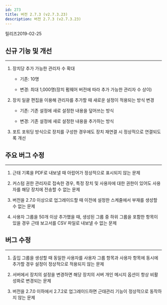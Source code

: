 ```yaml
---
id: 273
title: 버전 2.7.3 (v2.7.3.23)
description: 버전 2.7.3 (v2.7.3.23)
---
```


릴리즈<Separator/>2019-02-25

## 신규 기능 및 개선

---

1. 장치당 추가 가능한 관리자 수 확대

    * 기존: 10명

    * 변경: 최대 1,000명(장치 펌웨어 버전에 따라 추가 가능한 관리자 수 상이)

1. 장치 일괄 편집을 이용해 관리자를 추가할 때 새로운 설정이 적용되는 방식 변경

    * 기존: 기존 설정에 새로 설정한 내용을 덮어쓰는 방식

    * 변경: 기존 설정에 새로 설정한 내용을 추가하는 방식

1. 포트 포워딩 방식으로 장치를 구성한 경우에도 장치 재연결 시 정상적으로 연결되도록 개선

## 주요 버그 수정

---

1. 근태 기록을 PDF로 내보낼 때 아랍어가 정상적으로 표시되지 않는 문제

1. 커스텀 권한 관리자로 접속한 경우, 특정 장치 및 사용자에 대한 권한이 있어도 사용자를 해당 장치에 전송할 수 없는 문제

1. 버전을 2.7.0 이상으로 업그레이드할 때 이전에 설정한 스케줄에서 부재를 생성할 수 없는 문제

1. 사용자 그룹을 50개 이상 추가했을 때, 생성된 그룹 중 하위 그룹을 포함한 항목이 있을 경우 근태 보고서를 CSV 파일로 내보낼 수 없는 문제

## 버그 수정

---

1. 출입 그룹을 생성할 때 동일한 사용자를 사용자 그룹 항목과 사용자 항목에 동시에 추가할 경우 설정이 정상적으로 적용되지 않는 문제

1. 서버에서 장치의 설정을 변경하면 해당 장치의 서버 개인 메시지 옵션이 항상 비활성화로 변경되는 문제

1. 버전을 2.7.0 이하에서 2.7.2로 업그레이드하면 근태관리 기능이 정상적으로 동작하지 않는 문제